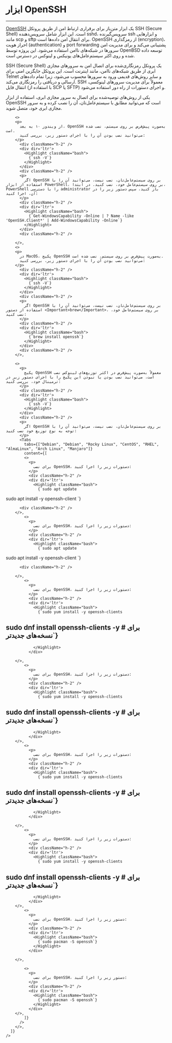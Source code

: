 
<Layout>
<Head>
<title>مستندات نحوه نصب OpenSSH در سیستم‌عامل‌های مختلف - لیارا</title>
<meta property="og:title" content="مستندات خدمات رایانش ابری لیارا" />
<meta property="og:description" content="مستندات مربوط به نحوه نصب پکیج OpenSSH در سیستم عامل‌های مختلف برای اتصال به سرور مجازی در لیارا"  />
<meta property="og:image" content="https://media.liara.ir/logos/liara-poster.jpg" />
</Head>

# ابزار OpenSSH 
<hr className="mb-2" />


<a href="https://www.openssh.com/" className="text-[#2196f3]">OpenSSH</a> یک ابزار متن‌باز برای برقراری ارتباط امن از طریق پروتکل SSH (Secure Shell) است. این ابزار شامل سرویس‌دهنده sshd، سرویس‌گیرنده ssh و ابزارهایی مانند scp و sftp برای انتقال امن داده‌ها است. OpenSSH از رمزگذاری (encryption)، احراز هویت (authentication) و port forwarding پشتیبانی می‌کند و برای مدیریت امن سرورها در شبکه‌های ناامن استفاده می‌شود. این پروژه توسط OpenBSD توسعه داده شده و روی اکثر سیستم‌عامل‌های یونیکس و لینوکس در دسترس است.


<Section id="what-is-ssh" title="SSH چیست؟" />


SSH (Secure Shell) یک پروتکل رمزنگاری‌شده برای اتصال امن به سرورهای مجازی ابری از طریق شبکه‌های ناامن، مانند اینترنت است. این پروتکل جایگزین امنی برای Telnet و سایر روش‌های قدیمی ورود به سرورها محسوب می‌شود، زیرا تمام داده‌های ارسالی و دریافتی را رمزنگاری می‌کند. SSH معمولاً برای مدیریت سرورهای لینوکسی، انتقال فایل (با استفاده از SCP یا SFTP) و اجرای دستورات از راه دور استفاده می‌شود. 


<div className="h-4" />
<p>
    یکی از روش‌های توصیه‌شده برای اتصال به سرور مجازی ابری، استفاده از ابزار OpenSSH است که می‌توانید مطابق با سیستم‌عامل‌تان، آن را نصب کرده و به سرور مجازی ابری خود، متصل شوید. 
</p>


<Section id="install-ssh" title="نصب OpenSSH" />
    <Tabs 
      tabs={["Windows", "MacOS", "Linux"]} 
      content={[

        <>
        <p>
          از ویندوز ۱۰ به بعد، OpenSSH به‌صورت پیش‌فرض بر روی سیستم، نصب شده است. 
          می‌توانید نصب بودن آن را با اجرای دستور زیر، بررسی کنید:
        </p>
          <div className="h-2" />
          <div dir='ltr'>
            <Highlight className="bash">
              {`ssh -V`}
            </Highlight>
          </div>
          <div className="h-2" />
          <p>
            اگر OpenSSH بر روی سیستم‌عامل‌تان، نصب نیست، می‌توانید آن را با استفاده از ابزار PowerShell، بر روی سیستم‌عامل خود، نصب کنید. در ابتدا، PowerShell را با دسترسی administrator باز کنید، سپس دستور زیر را در آن، اجرا کنید:
          </p>
          <div className="h-2" />
          <div dir='ltr'>
            <Highlight className="bash">
              {`Get-WindowsCapability -Online | ? Name -like 'OpenSSH.Client*' | Add-WindowsCapability -Online`}
            </Highlight>
          </div>
          <div className="h-2" />

        </>,
        <>
        <p>
          در MacOS، پکیج OpenSSH به‌صورت پیش‌فرض بر روی سیستم، نصب شده است. 
          می‌توانید نصب بودن آن را با اجرای دستور زیر، بررسی کنید:
        </p>
          <div className="h-2" />
          <div dir='ltr'>
            <Highlight className="bash">
              {`ssh -V`}
            </Highlight>
          </div>
          <div className="h-2" />
          <p>
            اگر OpenSSH بر روی سیستم‌عامل‌تان، نصب نیست، می‌توانید آن را با استفاده از دستور <Important>brew</Important>، بر روی سیستم‌عامل خود، نصب کنید:
          </p>
          <div className="h-2" />
          <div dir='ltr'>
            <Highlight className="bash">
              {`brew install openssh`}
            </Highlight>
          </div>
          <div className="h-2" />
        </>,

        <>
          <p>
            پکیج OpenSSH معمولاً به‌صورت پیش‌فرض در اکثر توزیع‌های لینوکس نصب است، می‌توانید نصب بودن یا نبودن این پکیج را با اجرای دستور زیر در ترمینال خود، بررسی کنید:
          </p>
          <div className="h-2" />
          <div dir='ltr'>
            <Highlight className="bash">
              {`ssh -V`}
            </Highlight>
          </div>
          <div className="h-2" />
          <p>
            اگر OpenSSH بر روی سیستم‌عامل‌تان، نصب نیست، می‌توانید آن را با توجه به نوع توزیع خود نصب کنید:
          </p>
          <Tabs 
            tabs={["Debian", "Debian", "Rocky Linux", "CentOS", "RHEL", "AlmaLinux", "Arch Linux", "Manjaro"]} 
            content={[
            <>
              <p>
                برای نصب OpenSSH، دستورات زیر را اجرا کنید:
              </p>
              <div className="h-2" />
              <div dir='ltr'>
                <Highlight className="bash">
                  {`sudo apt update
sudo apt install -y openssh-client
`}
                </Highlight>
              </div>

          <div className="h-2" />
        </>,
            <>
              <p>
                برای نصب OpenSSH، دستورات زیر را اجرا کنید:
              </p>
              <div className="h-2" />
              <div dir='ltr'>
                <Highlight className="bash">
                  {`sudo apt update
sudo apt install -y openssh-client
`}
                </Highlight>
              </div>
              
          <div className="h-2" />
              
        </>,
            <>
              <p>
                برای نصب OpenSSH، دستورات زیر را اجرا کنید:
              </p>
              <div className="h-2" />
              <div dir='ltr'>
                <Highlight className="bash">
                  {`sudo yum install -y openssh-clients
# sudo dnf install openssh-clients -y # برای نسخه‌های جدیدتر`}
                </Highlight>
              </div>
              
        </>,       
            <>
              <p>
                برای نصب OpenSSH، دستورات زیر را اجرا کنید:
              </p>
              <div className="h-2" />
              <div dir='ltr'>
                <Highlight className="bash">
                  {`sudo yum install -y openssh-clients
# sudo dnf install openssh-clients -y # برای نسخه‌های جدیدتر`}
                </Highlight>
              </div>                           
        </>,      
            <>
              <p>
                برای نصب OpenSSH، دستورات زیر را اجرا کنید:
              </p>
              <div className="h-2" />
              <div dir='ltr'>
                <Highlight className="bash">
                  {`sudo yum install -y openssh-clients
# sudo dnf install openssh-clients -y # برای نسخه‌های جدیدتر`}
                </Highlight>
              </div>
              
        </>,
            <>
              <p>
                برای نصب OpenSSH، دستورات زیر را اجرا کنید:
              </p>
              <div className="h-2" />
              <div dir='ltr'>
                <Highlight className="bash">
                  {`sudo yum install -y openssh-clients
# sudo dnf install openssh-clients -y # برای نسخه‌های جدیدتر`}
                </Highlight>
              </div>         
        </>,
            <>
              <p>
                برای نصب OpenSSH، دستور زیر را اجرا کنید:
              </p>
              <div className="h-2" />
              <div dir='ltr'>
                <Highlight className="bash">
                  {`sudo pacman -S openssh`}
                </Highlight>
              </div>
              
        </>,
 
            <>
              <p>
                برای نصب OpenSSH، دستور زیر را اجرا کنید:
              </p>
              <div className="h-2" />
              <div dir='ltr'>
                <Highlight className="bash">
                  {`sudo pacman -S openssh`}
                </Highlight>
              </div>
        </>,
            ]}
          />
        </>,
      ]}
    />

</Layout>